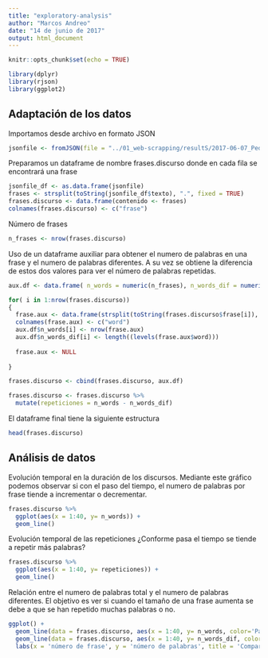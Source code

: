```yaml
---
title: "exploratory-analysis"
author: "Marcos Andreo"
date: "14 de junio de 2017"
output: html_document
---
```


```r
knitr::opts_chunk$set(echo = TRUE)
```

```r
library(dplyr)
library(rjson)
library(ggplot2)
```

## Adaptación de los datos

Importamos desde archivo en formato JSON 
```r
jsonfile <- fromJSON(file = "../01_web-scrapping/resultS/2017-06-07_Pedro Sánchez_2017-05-21.json")
```


Preparamos un dataframe de nombre frases.discurso donde en cada fila se encontrará una frase
```r
jsonfile_df <- as.data.frame(jsonfile)
frases <- strsplit(toString(jsonfile_df$texto), ".", fixed = TRUE)
frases.discurso <- data.frame(contenido <- frases)
colnames(frases.discurso) <- c("frase")
```

Número de frases
```r
n_frases <- nrow(frases.discurso)
```


Uso de un dataframe auxiliar para obtener el numero de palabras en una frase y el numero de palabras diferentes. A su vez se obtiene la diferencia de estos dos valores para ver el número de palabras repetidas. 
```r
aux.df <- data.frame( n_words = numeric(n_frases), n_words_dif = numeric(n_frases))

for( i in 1:nrow(frases.discurso))
{
  frase.aux <- data.frame(strsplit(toString(frases.discurso$frase[i]), ' '))
  colnames(frase.aux) <- c("word")
  aux.df$n_words[i] <- nrow(frase.aux)
  aux.df$n_words_dif[i] <- length((levels(frase.aux$word)))
  
  frase.aux <- NULL
  
}  

frases.discurso <- cbind(frases.discurso, aux.df)

frases.discurso <- frases.discurso %>%
  mutate(repeticiones = n_words - n_words_dif)
```

El dataframe final tiene la siguiente estructura
```r
head(frases.discurso)
```


## Análisis de datos

Evolución temporal en la duración de los discursos. Mediante este gráfico podemos observar si con el paso del tiempo, el numero de palabras por frase tiende a incrementar o decrementar.
```r
frases.discurso %>%
  ggplot(aes(x = 1:40, y= n_words)) +
  geom_line()
```

Evolución temporal de las repeticiones
¿Conforme pasa el tiempo se tiende a repetir más palabras?
```r
frases.discurso %>%
  ggplot(aes(x = 1:40, y= repeticiones)) +
  geom_line()
```

Relación entre el numero de palabras total y el numero de palabras diferentes. El objetivo es ver si cuando el tamaño de una frase aumenta se debe a que se han repetido muchas palabras o no.
```r
 
ggplot() + 
  geom_line(data = frases.discurso, aes(x = 1:40, y= n_words, color='Palabras por frase')) +
  geom_line(data = frases.discurso, aes(x = 1:40, y= n_words_dif, color='Palabras diferentes por frase')) +
  labs(x = 'número de frase', y = 'número de palabras', title = 'Comparación palabras totales - palabras repetidas', color='Leyenda')

```
